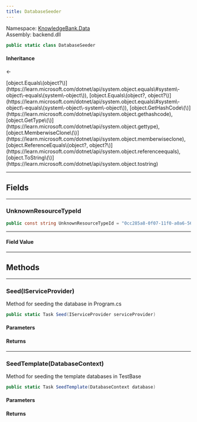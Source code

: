 ```yaml
---
title: DatabaseSeeder
---
```



Namespace: <a href='../Data'>KnowledgeBank.Data</a>  
Assembly: backend.dll  

```csharp
public static class DatabaseSeeder
```

#### Inheritance

<a href='https://learn.microsoft.com/dotnet/api/system.object' target='_blank' className="no-underline text-inherit hover:text-inherit inline"><CSharpType type='object' /></a> ← <a href='' target='_self' className="no-underline text-inherit hover:text-inherit inline"><CSharpType type='DatabaseSeeder' /></a>



<CollapsibleInherited title='Show Inherited Members (7)'>
[object.Equals\(object?\)](https://learn.microsoft.com/dotnet/api/system.object.equals\#system\-object\-equals\(system\-object\)), 
[object.Equals\(object?, object?\)](https://learn.microsoft.com/dotnet/api/system.object.equals\#system\-object\-equals\(system\-object\-system\-object\)), 
[object.GetHashCode\(\)](https://learn.microsoft.com/dotnet/api/system.object.gethashcode), 
[object.GetType\(\)](https://learn.microsoft.com/dotnet/api/system.object.gettype), 
[object.MemberwiseClone\(\)](https://learn.microsoft.com/dotnet/api/system.object.memberwiseclone), 
[object.ReferenceEquals\(object?, object?\)](https://learn.microsoft.com/dotnet/api/system.object.referenceequals), 
[object.ToString\(\)](https://learn.microsoft.com/dotnet/api/system.object.tostring)
</CollapsibleInherited>

---
## Fields

---
###  UnknownResourceTypeId

```csharp
public const string UnknownResourceTypeId = "0cc285a8-0f07-11f0-a0a6-5600051f1387"
```

---
#### Field Value

 <a href='https://learn.microsoft.com/dotnet/api/system.string' target='_blank' className="no-underline text-inherit hover:text-inherit inline"><CSharpType type='string' /></a>

---
## Methods

---
###  Seed\(IServiceProvider\)

Method for seeding the database in Program.cs

```csharp
public static Task Seed(IServiceProvider serviceProvider)
```

<h4 className='mb-0 ml-1'>Parameters</h4>
<TypeTable types={[{"name":"serviceProvider","type":"IServiceProvider","links":["https://learn.microsoft.com/dotnet/api/system.iserviceprovider"],"description":"All services such as blob, database and resource manager"}]} />

<h4 className='mb-0 ml-1'>Returns</h4>
<TypeTable types={[{"name":"","type":"Task","links":["https://learn.microsoft.com/dotnet/api/system.threading.tasks.task"],"description":""}]} />

---
###  SeedTemplate\(DatabaseContext\)

Method for seeding the template databases in TestBase

```csharp
public static Task SeedTemplate(DatabaseContext database)
```

<h4 className='mb-0 ml-1'>Parameters</h4>
<TypeTable types={[{"name":"database","type":"DatabaseContext","links":["DatabaseContext"],"description":"Database to be seeded with a template"}]} />

<h4 className='mb-0 ml-1'>Returns</h4>
<TypeTable types={[{"name":"","type":"Task","links":["https://learn.microsoft.com/dotnet/api/system.threading.tasks.task"],"description":""}]} />
